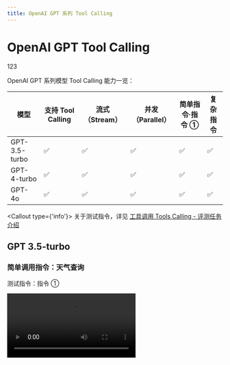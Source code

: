 ```yaml
---
title: OpenAI GPT 系列 Tool Calling
---
```


# OpenAI GPT Tool Calling

123

OpenAI  GPT 系列模型 Tool Calling 能力一览：

| 模型 | 支持 Tool Calling | 流式 （Stream） | 并发（Parallel） | 简单指令·指令 ① | 复杂指令 |
| --- | --- | --- | --- | --- | --- |
| GPT-3.5-turbo | ✅ | ✅ | ✅ | ✅ | ✅ |
| GPT-4-turbo | ✅ | ✅ | ✅ | ✅ | ✅ |
| GPT-4o | ✅ | ✅ | ✅ | ✅ | ✅ |

<Callout type={'info'}>
  关于测试指令，详见 [工具调用 Tools Calling - 评测任务介绍](/zh/docs/usage/tools-calling#评测任务介绍)
</Callout>

## GPT 3.5-turbo

### 简单调用指令：天气查询

测试指令：指令 ①

<Video src="https://github.com/lobehub/lobe-chat/assets/28616219/65901ee2-78b8-4f56-9e0d-6407c484f434" />

<Image
  alt="GPT 3.5 Turbo 简单指令的 Tool Calling"
  src="https://github.com/lobehub/lobe-chat/assets/28616219/1251dfc0-d1c4-4c3d-825e-dd6205793d53"
/>

<details>
<summary>流式 Tool Calling 原始输出：</summary>

```yml
[stream start] 2024-21-5 14:22:53.476
[chunk 0] 2024-21-5 14:22:53.481
{"id":"chatcmpl-9cRxXqXcytS0xohr9sczNjeWP4JHF","object":"chat.completion.chunk","created":1718950967,"model":"gpt-3.5-turbo-0125","system_fingerprint":null,"choices":[{"index":0,"delta":{"role":"assistant","content":""},"logprobs":null,"finish_reason":null}]}

[chunk 1] 2024-21-5 14:22:47.886
{"id":"chatcmpl-9cRxXqXcytS0xohr9sczNjeWP4JHF","object":"chat.completion.chunk","created":1718950967,"model":"gpt-3.5-turbo-0125","system_fingerprint":null,"choices":[{"index":0,"delta":{"content":"好"},"logprobs":null,"finish_reason":null}]}

[chunk 2] 2024-21-5 14:22:47.888
{"id":"chatcmpl-9cRxXqXcytS0xohr9sczNjeWP4JHF","object":"chat.completion.chunk","created":1718950967,"model":"gpt-3.5-turbo-0125","system_fingerprint":null,"choices":[{"index":0,"delta":{"content":"的"},"logprobs":null,"finish_reason":null}]}

[chunk 3] 2024-21-5 14:22:47.889
{"id":"chatcmpl-9cRxXqXcytS0xohr9sczNjeWP4JHF","object":"chat.completion.chunk","created":1718950967,"model":"gpt-3.5-turbo-0125","system_fingerprint":null,"choices":[{"index":0,"delta":{"content":"，请"},"logprobs":null,"finish_reason":null}]}

[chunk 4] 2024-21-5 14:22:47.918
{"id":"chatcmpl-9cRxXqXcytS0xohr9sczNjeWP4JHF","object":"chat.completion.chunk","created":1718950967,"model":"gpt-3.5-turbo-0125","system_fingerprint":null,"choices":[{"index":0,"delta":{"content":"稍"},"logprobs":null,"finish_reason":null}]}

[chunk 5] 2024-21-5 14:22:47.919
{"id":"chatcmpl-9cRxXqXcytS0xohr9sczNjeWP4JHF","object":"chat.completion.chunk","created":1718950967,"model":"gpt-3.5-turbo-0125","system_fingerprint":null,"choices":[{"index":0,"delta":{"content":"等"},"logprobs":null,"finish_reason":null}]}

[chunk 6] 2024-21-5 14:22:47.919
{"id":"chatcmpl-9cRxXqXcytS0xohr9sczNjeWP4JHF","object":"chat.completion.chunk","created":1718950967,"model":"gpt-3.5-turbo-0125","system_fingerprint":null,"choices":[{"index":0,"delta":{"content":"，"},"logprobs":null,"finish_reason":null}]}

[chunk 7] 2024-21-5 14:22:47.962
{"id":"chatcmpl-9cRxXqXcytS0xohr9sczNjeWP4JHF","object":"chat.completion.chunk","created":1718950967,"model":"gpt-3.5-turbo-0125","system_fingerprint":null,"choices":[{"index":0,"delta":{"content":"我"},"logprobs":null,"finish_reason":null}]}

[chunk 8] 2024-21-5 14:22:47.963
{"id":"chatcmpl-9cRxXqXcytS0xohr9sczNjeWP4JHF","object":"chat.completion.chunk","created":1718950967,"model":"gpt-3.5-turbo-0125","system_fingerprint":null,"choices":[{"index":0,"delta":{"content":"马"},"logprobs":null,"finish_reason":null}]}

[chunk 9] 2024-21-5 14:22:47.963
{"id":"chatcmpl-9cRxXqXcytS0xohr9sczNjeWP4JHF","object":"chat.completion.chunk","created":1718950967,"model":"gpt-3.5-turbo-0125","system_fingerprint":null,"choices":[{"index":0,"delta":{"content":"上"},"logprobs":null,"finish_reason":null}]}

[chunk 10] 2024-21-5 14:22:48.189
{"id":"chatcmpl-9cRxXqXcytS0xohr9sczNjeWP4JHF","object":"chat.completion.chunk","created":1718950967,"model":"gpt-3.5-turbo-0125","system_fingerprint":null,"choices":[{"index":0,"delta":{"content":"为"},"logprobs":null,"finish_reason":null}]}

[chunk 11] 2024-21-5 14:22:48.191
{"id":"chatcmpl-9cRxXqXcytS0xohr9sczNjeWP4JHF","object":"chat.completion.chunk","created":1718950967,"model":"gpt-3.5-turbo-0125","system_fingerprint":null,"choices":[{"index":0,"delta":{"content":"您"},"logprobs":null,"finish_reason":null}]}

[chunk 12] 2024-21-5 14:22:48.191
{"id":"chatcmpl-9cRxXqXcytS0xohr9sczNjeWP4JHF","object":"chat.completion.chunk","created":1718950967,"model":"gpt-3.5-turbo-0125","system_fingerprint":null,"choices":[{"index":0,"delta":{"content":"查"},"logprobs":null,"finish_reason":null}]}

[chunk 13] 2024-21-5 14:22:48.194
{"id":"chatcmpl-9cRxXqXcytS0xohr9sczNjeWP4JHF","object":"chat.completion.chunk","created":1718950967,"model":"gpt-3.5-turbo-0125","system_fingerprint":null,"choices":[{"index":0,"delta":{"content":"找"},"logprobs":null,"finish_reason":null}]}

[chunk 14] 2024-21-5 14:22:48.196
{"id":"chatcmpl-9cRxXqXcytS0xohr9sczNjeWP4JHF","object":"chat.completion.chunk","created":1718950967,"model":"gpt-3.5-turbo-0125","system_fingerprint":null,"choices":[{"index":0,"delta":{"content":"北京"},"logprobs":null,"finish_reason":null}]}

[chunk 15] 2024-21-5 14:22:48.197
{"id":"chatcmpl-9cRxXqXcytS0xohr9sczNjeWP4JHF","object":"chat.completion.chunk","created":1718950967,"model":"gpt-3.5-turbo-0125","system_fingerprint":null,"choices":[{"index":0,"delta":{"content":"和"},"logprobs":null,"finish_reason":null}]}

[chunk 16] 2024-21-5 14:22:48.198
{"id":"chatcmpl-9cRxXqXcytS0xohr9sczNjeWP4JHF","object":"chat.completion.chunk","created":1718950967,"model":"gpt-3.5-turbo-0125","system_fingerprint":null,"choices":[{"index":0,"delta":{"content":"杭"},"logprobs":null,"finish_reason":null}]}

[chunk 17] 2024-21-5 14:22:48.199
{"id":"chatcmpl-9cRxXqXcytS0xohr9sczNjeWP4JHF","object":"chat.completion.chunk","created":1718950967,"model":"gpt-3.5-turbo-0125","system_fingerprint":null,"choices":[{"index":0,"delta":{"content":"州"},"logprobs":null,"finish_reason":null}]}

[chunk 18] 2024-21-5 14:22:48.200
{"id":"chatcmpl-9cRxXqXcytS0xohr9sczNjeWP4JHF","object":"chat.completion.chunk","created":1718950967,"model":"gpt-3.5-turbo-0125","system_fingerprint":null,"choices":[{"index":0,"delta":{"content":"的"},"logprobs":null,"finish_reason":null}]}

[chunk 19] 2024-21-5 14:22:49.30
{"id":"chatcmpl-9cRxXqXcytS0xohr9sczNjeWP4JHF","object":"chat.completion.chunk","created":1718950967,"model":"gpt-3.5-turbo-0125","system_fingerprint":null,"choices":[{"index":0,"delta":{"content":"天"},"logprobs":null,"finish_reason":null}]}

[chunk 20] 2024-21-5 14:22:49.31
{"id":"chatcmpl-9cRxXqXcytS0xohr9sczNjeWP4JHF","object":"chat.completion.chunk","created":1718950967,"model":"gpt-3.5-turbo-0125","system_fingerprint":null,"choices":[{"index":0,"delta":{"content":"气"},"logprobs":null,"finish_reason":null}]}

[chunk 21] 2024-21-5 14:22:49.32
{"id":"chatcmpl-9cRxXqXcytS0xohr9sczNjeWP4JHF","object":"chat.completion.chunk","created":1718950967,"model":"gpt-3.5-turbo-0125","system_fingerprint":null,"choices":[{"index":0,"delta":{"content":"信息"},"logprobs":null,"finish_reason":null}]}

[chunk 22] 2024-21-5 14:22:49.37
{"id":"chatcmpl-9cRxXqXcytS0xohr9sczNjeWP4JHF","object":"chat.completion.chunk","created":1718950967,"model":"gpt-3.5-turbo-0125","system_fingerprint":null,"choices":[{"index":0,"delta":{"content":"。"},"logprobs":null,"finish_reason":null}]}

[chunk 23] 2024-21-5 14:22:49.39
{"id":"chatcmpl-9cRxXqXcytS0xohr9sczNjeWP4JHF","object":"chat.completion.chunk","created":1718950967,"model":"gpt-3.5-turbo-0125","system_fingerprint":null,"choices":[{"index":0,"delta":{"tool_calls":[{"index":0,"id":"call_5c8hmWNo6z9hgWgPnrIYAEjL","type":"function","function":{"name":"realtime-weather____fetchCurrentWeather","arguments":""}}]},"logprobs":null,"finish_reason":null}]}

[chunk 24] 2024-21-5 14:22:49.41
{"id":"chatcmpl-9cRxXqXcytS0xohr9sczNjeWP4JHF","object":"chat.completion.chunk","created":1718950967,"model":"gpt-3.5-turbo-0125","system_fingerprint":null,"choices":[{"index":0,"delta":{"tool_calls":[{"index":0,"function":{"arguments":"{\"ci"}}]},"logprobs":null,"finish_reason":null}]}

[chunk 25] 2024-21-5 14:22:49.43
{"id":"chatcmpl-9cRxXqXcytS0xohr9sczNjeWP4JHF","object":"chat.completion.chunk","created":1718950967,"model":"gpt-3.5-turbo-0125","system_fingerprint":null,"choices":[{"index":0,"delta":{"tool_calls":[{"index":0,"function":{"arguments":"ty\": "}}]},"logprobs":null,"finish_reason":null}]}

[chunk 26] 2024-21-5 14:22:49.44
{"id":"chatcmpl-9cRxXqXcytS0xohr9sczNjeWP4JHF","object":"chat.completion.chunk","created":1718950967,"model":"gpt-3.5-turbo-0125","system_fingerprint":null,"choices":[{"index":0,"delta":{"tool_calls":[{"index":0,"function":{"arguments":"\"北京\"}"}}]},"logprobs":null,"finish_reason":null}]}

[chunk 27] 2024-21-5 14:22:49.46
{"id":"chatcmpl-9cRxXqXcytS0xohr9sczNjeWP4JHF","object":"chat.completion.chunk","created":1718950967,"model":"gpt-3.5-turbo-0125","system_fingerprint":null,"choices":[{"index":0,"delta":{"tool_calls":[{"index":1,"id":"call_BtCx1tdT0TW9Pp2Cco6lynZo","type":"function","function":{"name":"realtime-weather____fetchCurrentWeather","arguments":""}}]},"logprobs":null,"finish_reason":null}]}

[chunk 28] 2024-21-5 14:22:49.47
{"id":"chatcmpl-9cRxXqXcytS0xohr9sczNjeWP4JHF","object":"chat.completion.chunk","created":1718950967,"model":"gpt-3.5-turbo-0125","system_fingerprint":null,"choices":[{"index":0,"delta":{"tool_calls":[{"index":1,"function":{"arguments":"{\"ci"}}]},"logprobs":null,"finish_reason":null}]}

[chunk 29] 2024-21-5 14:22:49.47
{"id":"chatcmpl-9cRxXqXcytS0xohr9sczNjeWP4JHF","object":"chat.completion.chunk","created":1718950967,"model":"gpt-3.5-turbo-0125","system_fingerprint":null,"choices":[{"index":0,"delta":{"tool_calls":[{"index":1,"function":{"arguments":"ty\": "}}]},"logprobs":null,"finish_reason":null}]}

[chunk 30] 2024-21-5 14:22:49.48
{"id":"chatcmpl-9cRxXqXcytS0xohr9sczNjeWP4JHF","object":"chat.completion.chunk","created":1718950967,"model":"gpt-3.5-turbo-0125","system_fingerprint":null,"choices":[{"index":0,"delta":{"tool_calls":[{"index":1,"function":{"arguments":"\"杭州\"}"}}]},"logprobs":null,"finish_reason":null}]}

[chunk 31] 2024-21-5 14:22:49.49
{"id":"chatcmpl-9cRxXqXcytS0xohr9sczNjeWP4JHF","object":"chat.completion.chunk","created":1718950967,"model":"gpt-3.5-turbo-0125","system_fingerprint":null,"choices":[{"index":0,"delta":{},"logprobs":null,"finish_reason":"tool_calls"}]}

[stream finished] total chunks: 32
```

</details>

### 复杂调用指令

测试指令：指令 ②

<Video src="https://github.com/lobehub/lobe-chat/assets/28616219/2047665f-ab22-4da7-a390-0fb4ec5a2a14" />

<Image
  alt="GPT 3.5 Turbo 复杂指令的 Tool Calling"
  src="https://github.com/lobehub/lobe-chat/assets/28616219/125ad028-a621-4433-b5fa-321f8fd76302"
/>

<details>
<summary>流式 Tool Calling 原始输出：</summary>

```yml
[stream start] 2024-21-5 15:17:51.3
[chunk 0] 2024-21-5 15:17:51.18
{"id":"chatcmpl-9cSoovX209wVb9nZr3VmPE6AgV2NS","object":"chat.completion.chunk","created":1718954270,"model":"gpt-3.5-turbo-0125","system_fingerprint":null,"choices":[{"index":0,"delta":{"role":"assistant","content":null,"tool_calls":[{"index":0,"id":"call_8Jyy5K4x3Zl7KDKxZRigeWlg","type":"function","function":{"name":"lobe-image-designer____text2image____builtin","arguments":""}}]},"logprobs":null,"finish_reason":null}]}

[chunk 1] 2024-21-5 15:17:51.21
{"id":"chatcmpl-9cSoovX209wVb9nZr3VmPE6AgV2NS","object":"chat.completion.chunk","created":1718954270,"model":"gpt-3.5-turbo-0125","system_fingerprint":null,"choices":[{"index":0,"delta":{"tool_calls":[{"index":0,"function":{"arguments":"{\""}}]},"logprobs":null,"finish_reason":null}]}

[chunk 2] 2024-21-5 15:17:51.34
{"id":"chatcmpl-9cSoovX209wVb9nZr3VmPE6AgV2NS","object":"chat.completion.chunk","created":1718954270,"model":"gpt-3.5-turbo-0125","system_fingerprint":null,"choices":[{"index":0,"delta":{"tool_calls":[{"index":0,"function":{"arguments":"prom"}}]},"logprobs":null,"finish_reason":null}]}

[chunk 3] 2024-21-5 15:17:51.54
{"id":"chatcmpl-9cSoovX209wVb9nZr3VmPE6AgV2NS","object":"chat.completion.chunk","created":1718954270,"model":"gpt-3.5-turbo-0125","system_fingerprint":null,"choices":[{"index":0,"delta":{"tool_calls":[{"index":0,"function":{"arguments":"pts"}}]},"logprobs":null,"finish_reason":null}]}

[chunk 4] 2024-21-5 15:17:51.56
{"id":"chatcmpl-9cSoovX209wVb9nZr3VmPE6AgV2NS","object":"chat.completion.chunk","created":1718954270,"model":"gpt-3.5-turbo-0125","system_fingerprint":null,"choices":[{"index":0,"delta":{"tool_calls":[{"index":0,"function":{"arguments":"\":[\""}}]},"logprobs":null,"finish_reason":null}]}

[chunk 5] 2024-21-5 15:17:51.60
{"id":"chatcmpl-9cSoovX209wVb9nZr3VmPE6AgV2NS","object":"chat.completion.chunk","created":1718954270,"model":"gpt-3.5-turbo-0125","system_fingerprint":null,"choices":[{"index":0,"delta":{"tool_calls":[{"index":0,"function":{"arguments":"A"}}]},"logprobs":null,"finish_reason":null}]}

[chunk 6] 2024-21-5 15:17:51.63
{"id":"chatcmpl-9cSoovX209wVb9nZr3VmPE6AgV2NS","object":"chat.completion.chunk","created":1718954270,"model":"gpt-3.5-turbo-0125","system_fingerprint":null,"choices":[{"index":0,"delta":{"tool_calls":[{"index":0,"function":{"arguments":" photo"}}]},"logprobs":null,"finish_reason":null}]}

[chunk 7] 2024-21-5 15:17:51.95
{"id":"chatcmpl-9cSoovX209wVb9nZr3VmPE6AgV2NS","object":"chat.completion.chunk","created":1718954270,"model":"gpt-3.5-turbo-0125","system_fingerprint":null,"choices":[{"index":0,"delta":{"tool_calls":[{"index":0,"function":{"arguments":" of"}}]},"logprobs":null,"finish_reason":null}]}

[chunk 8] 2024-21-5 15:17:51.96
{"id":"chatcmpl-9cSoovX209wVb9nZr3VmPE6AgV2NS","object":"chat.completion.chunk","created":1718954270,"model":"gpt-3.5-turbo-0125","system_fingerprint":null,"choices":[{"index":0,"delta":{"tool_calls":[{"index":0,"function":{"arguments":" a"}}]},"logprobs":null,"finish_reason":null}]}

[chunk 9] 2024-21-5 15:17:51.117
{"id":"chatcmpl-9cSoovX209wVb9nZr3VmPE6AgV2NS","object":"chat.completion.chunk","created":1718954270,"model":"gpt-3.5-turbo-0125","system_fingerprint":null,"choices":[{"index":0,"delta":{"tool_calls":[{"index":0,"function":{"arguments":" small"}}]},"logprobs":null,"finish_reason":null}]}

[chunk 10] 2024-21-5 15:17:51.118
{"id":"chatcmpl-9cSoovX209wVb9nZr3VmPE6AgV2NS","object":"chat.completion.chunk","created":1718954270,"model":"gpt-3.5-turbo-0125","system_fingerprint":null,"choices":[{"index":0,"delta":{"tool_calls":[{"index":0,"function":{"arguments":","}}]},"logprobs":null,"finish_reason":null}]}

[chunk 11] 2024-21-5 15:17:51.118
{"id":"chatcmpl-9cSoovX209wVb9nZr3VmPE6AgV2NS","object":"chat.completion.chunk","created":1718954270,"model":"gpt-3.5-turbo-0125","system_fingerprint":null,"choices":[{"index":0,"delta":{"tool_calls":[{"index":0,"function":{"arguments":" fluffy"}}]},"logprobs":null,"finish_reason":null}]}

[chunk 12] 2024-21-5 15:17:51.161
{"id":"chatcmpl-9cSoovX209wVb9nZr3VmPE6AgV2NS","object":"chat.completion.chunk","created":1718954270,"model":"gpt-3.5-turbo-0125","system_fingerprint":null,"choices":[{"index":0,"delta":{"tool_calls":[{"index":0,"function":{"arguments":" brown"}}]},"logprobs":null,"finish_reason":null}]}

[chunk 13] 2024-21-5 15:17:51.161
{"id":"chatcmpl-9cSoovX209wVb9nZr3VmPE6AgV2NS","object":"chat.completion.chunk","created":1718954270,"model":"gpt-3.5-turbo-0125","system_fingerprint":null,"choices":[{"index":0,"delta":{"tool_calls":[{"index":0,"function":{"arguments":" and"}}]},"logprobs":null,"finish_reason":null}]}

[chunk 14] 2024-21-5 15:17:51.162
{"id":"chatcmpl-9cSoovX209wVb9nZr3VmPE6AgV2NS","object":"chat.completion.chunk","created":1718954270,"model":"gpt-3.5-turbo-0125","system_fingerprint":null,"choices":[{"index":0,"delta":{"tool_calls":[{"index":0,"function":{"arguments":" white"}}]},"logprobs":null,"finish_reason":null}]}

[chunk 15] 2024-21-5 15:17:51.194
{"id":"chatcmpl-9cSoovX209wVb9nZr3VmPE6AgV2NS","object":"chat.completion.chunk","created":1718954270,"model":"gpt-3.5-turbo-0125","system_fingerprint":null,"choices":[{"index":0,"delta":{"tool_calls":[{"index":0,"function":{"arguments":" puppy"}}]},"logprobs":null,"finish_reason":null}]}

[chunk 16] 2024-21-5 15:17:51.196
{"id":"chatcmpl-9cSoovX209wVb9nZr3VmPE6AgV2NS","object":"chat.completion.chunk","created":1718954270,"model":"gpt-3.5-turbo-0125","system_fingerprint":null,"choices":[{"index":0,"delta":{"tool_calls":[{"index":0,"function":{"arguments":" with"}}]},"logprobs":null,"finish_reason":null}]}

[chunk 17] 2024-21-5 15:17:51.197
{"id":"chatcmpl-9cSoovX209wVb9nZr3VmPE6AgV2NS","object":"chat.completion.chunk","created":1718954270,"model":"gpt-3.5-turbo-0125","system_fingerprint":null,"choices":[{"index":0,"delta":{"tool_calls":[{"index":0,"function":{"arguments":" big"}}]},"logprobs":null,"finish_reason":null}]}

[chunk 18] 2024-21-5 15:17:51.205
{"id":"chatcmpl-9cSoovX209wVb9nZr3VmPE6AgV2NS","object":"chat.completion.chunk","created":1718954270,"model":"gpt-3.5-turbo-0125","system_fingerprint":null,"choices":[{"index":0,"delta":{"tool_calls":[{"index":0,"function":{"arguments":","}}]},"logprobs":null,"finish_reason":null}]}

[chunk 19] 2024-21-5 15:17:51.208
{"id":"chatcmpl-9cSoovX209wVb9nZr3VmPE6AgV2NS","object":"chat.completion.chunk","created":1718954270,"model":"gpt-3.5-turbo-0125","system_fingerprint":null,"choices":[{"index":0,"delta":{"tool_calls":[{"index":0,"function":{"arguments":" curious"}}]},"logprobs":null,"finish_reason":null}]}

[chunk 20] 2024-21-5 15:17:51.219
{"id":"chatcmpl-9cSoovX209wVb9nZr3VmPE6AgV2NS","object":"chat.completion.chunk","created":1718954270,"model":"gpt-3.5-turbo-0125","system_fingerprint":null,"choices":[{"index":0,"delta":{"tool_calls":[{"index":0,"function":{"arguments":" eyes"}}]},"logprobs":null,"finish_reason":null}]}

[chunk 21] 2024-21-5 15:17:51.219
{"id":"chatcmpl-9cSoovX209wVb9nZr3VmPE6AgV2NS","object":"chat.completion.chunk","created":1718954270,"model":"gpt-3.5-turbo-0125","system_fingerprint":null,"choices":[{"index":0,"delta":{"tool_calls":[{"index":0,"function":{"arguments":" standing"}}]},"logprobs":null,"finish_reason":null}]}

[chunk 22] 2024-21-5 15:17:51.233
{"id":"chatcmpl-9cSoovX209wVb9nZr3VmPE6AgV2NS","object":"chat.completion.chunk","created":1718954270,"model":"gpt-3.5-turbo-0125","system_fingerprint":null,"choices":[{"index":0,"delta":{"tool_calls":[{"index":0,"function":{"arguments":" on"}}]},"logprobs":null,"finish_reason":null}]}

[chunk 23] 2024-21-5 15:17:51.234
{"id":"chatcmpl-9cSoovX209wVb9nZr3VmPE6AgV2NS","object":"chat.completion.chunk","created":1718954270,"model":"gpt-3.5-turbo-0125","system_fingerprint":null,"choices":[{"index":0,"delta":{"tool_calls":[{"index":0,"function":{"arguments":" a"}}]},"logprobs":null,"finish_reason":null}]}

[chunk 24] 2024-21-5 15:17:51.261
{"id":"chatcmpl-9cSoovX209wVb9nZr3VmPE6AgV2NS","object":"chat.completion.chunk","created":1718954270,"model":"gpt-3.5-turbo-0125","system_fingerprint":null,"choices":[{"index":0,"delta":{"tool_calls":[{"index":0,"function":{"arguments":" grass"}}]},"logprobs":null,"finish_reason":null}]}

[chunk 25] 2024-21-5 15:17:51.261
{"id":"chatcmpl-9cSoovX209wVb9nZr3VmPE6AgV2NS","object":"chat.completion.chunk","created":1718954270,"model":"gpt-3.5-turbo-0125","system_fingerprint":null,"choices":[{"index":0,"delta":{"tool_calls":[{"index":0,"function":{"arguments":"y"}}]},"logprobs":null,"finish_reason":null}]}

[chunk 26] 2024-21-5 15:17:51.300
{"id":"chatcmpl-9cSoovX209wVb9nZr3VmPE6AgV2NS","object":"chat.completion.chunk","created":1718954270,"model":"gpt-3.5-turbo-0125","system_fingerprint":null,"choices":[{"index":0,"delta":{"tool_calls":[{"index":0,"function":{"arguments":" field"}}]},"logprobs":null,"finish_reason":null}]}

[chunk 27] 2024-21-5 15:17:51.301
{"id":"chatcmpl-9cSoovX209wVb9nZr3VmPE6AgV2NS","object":"chat.completion.chunk","created":1718954270,"model":"gpt-3.5-turbo-0125","system_fingerprint":null,"choices":[{"index":0,"delta":{"tool_calls":[{"index":0,"function":{"arguments":" under"}}]},"logprobs":null,"finish_reason":null}]}

[chunk 28] 2024-21-5 15:17:51.334
{"id":"chatcmpl-9cSoovX209wVb9nZr3VmPE6AgV2NS","object":"chat.completion.chunk","created":1718954270,"model":"gpt-3.5-turbo-0125","system_fingerprint":null,"choices":[{"index":0,"delta":{"tool_calls":[{"index":0,"function":{"arguments":" the"}}]},"logprobs":null,"finish_reason":null}]}

[chunk 29] 2024-21-5 15:17:51.334
{"id":"chatcmpl-9cSoovX209wVb9nZr3VmPE6AgV2NS","object":"chat.completion.chunk","created":1718954270,"model":"gpt-3.5-turbo-0125","system_fingerprint":null,"choices":[{"index":0,"delta":{"tool_calls":[{"index":0,"function":{"arguments":" sunlight"}}]},"logprobs":null,"finish_reason":null}]}

[chunk 30] 2024-21-5 15:17:51.353
{"id":"chatcmpl-9cSoovX209wVb9nZr3VmPE6AgV2NS","object":"chat.completion.chunk","created":1718954270,"model":"gpt-3.5-turbo-0125","system_fingerprint":null,"choices":[{"index":0,"delta":{"tool_calls":[{"index":0,"function":{"arguments":".\""}}]},"logprobs":null,"finish_reason":null}]}

[chunk 31] 2024-21-5 15:17:51.354
{"id":"chatcmpl-9cSoovX209wVb9nZr3VmPE6AgV2NS","object":"chat.completion.chunk","created":1718954270,"model":"gpt-3.5-turbo-0125","system_fingerprint":null,"choices":[{"index":0,"delta":{"tool_calls":[{"index":0,"function":{"arguments":"],\""}}]},"logprobs":null,"finish_reason":null}]}

[chunk 32] 2024-21-5 15:17:51.522
{"id":"chatcmpl-9cSoovX209wVb9nZr3VmPE6AgV2NS","object":"chat.completion.chunk","created":1718954270,"model":"gpt-3.5-turbo-0125","system_fingerprint":null,"choices":[{"index":0,"delta":{"tool_calls":[{"index":0,"function":{"arguments":"quality"}}]},"logprobs":null,"finish_reason":null}]}

[chunk 33] 2024-21-5 15:17:51.523
{"id":"chatcmpl-9cSoovX209wVb9nZr3VmPE6AgV2NS","object":"chat.completion.chunk","created":1718954270,"model":"gpt-3.5-turbo-0125","system_fingerprint":null,"choices":[{"index":0,"delta":{"tool_calls":[{"index":0,"function":{"arguments":"\":\""}}]},"logprobs":null,"finish_reason":null}]}

[chunk 34] 2024-21-5 15:17:51.524
{"id":"chatcmpl-9cSoovX209wVb9nZr3VmPE6AgV2NS","object":"chat.completion.chunk","created":1718954270,"model":"gpt-3.5-turbo-0125","system_fingerprint":null,"choices":[{"index":0,"delta":{"tool_calls":[{"index":0,"function":{"arguments":"hd"}}]},"logprobs":null,"finish_reason":null}]}

[chunk 35] 2024-21-5 15:17:51.525
{"id":"chatcmpl-9cSoovX209wVb9nZr3VmPE6AgV2NS","object":"chat.completion.chunk","created":1718954270,"model":"gpt-3.5-turbo-0125","system_fingerprint":null,"choices":[{"index":0,"delta":{"tool_calls":[{"index":0,"function":{"arguments":"\",\""}}]},"logprobs":null,"finish_reason":null}]}

[chunk 36] 2024-21-5 15:17:51.526
{"id":"chatcmpl-9cSoovX209wVb9nZr3VmPE6AgV2NS","object":"chat.completion.chunk","created":1718954270,"model":"gpt-3.5-turbo-0125","system_fingerprint":null,"choices":[{"index":0,"delta":{"tool_calls":[{"index":0,"function":{"arguments":"size"}}]},"logprobs":null,"finish_reason":null}]}

[chunk 37] 2024-21-5 15:17:51.533
{"id":"chatcmpl-9cSoovX209wVb9nZr3VmPE6AgV2NS","object":"chat.completion.chunk","created":1718954270,"model":"gpt-3.5-turbo-0125","system_fingerprint":null,"choices":[{"index":0,"delta":{"tool_calls":[{"index":0,"function":{"arguments":"\":\""}}]},"logprobs":null,"finish_reason":null}]}

[chunk 38] 2024-21-5 15:17:51.534
{"id":"chatcmpl-9cSoovX209wVb9nZr3VmPE6AgV2NS","object":"chat.completion.chunk","created":1718954270,"model":"gpt-3.5-turbo-0125","system_fingerprint":null,"choices":[{"index":0,"delta":{"tool_calls":[{"index":0,"function":{"arguments":"102"}}]},"logprobs":null,"finish_reason":null}]}

[chunk 39] 2024-21-5 15:17:51.535
{"id":"chatcmpl-9cSoovX209wVb9nZr3VmPE6AgV2NS","object":"chat.completion.chunk","created":1718954270,"model":"gpt-3.5-turbo-0125","system_fingerprint":null,"choices":[{"index":0,"delta":{"tool_calls":[{"index":0,"function":{"arguments":"4"}}]},"logprobs":null,"finish_reason":null}]}

[chunk 40] 2024-21-5 15:17:51.536
{"id":"chatcmpl-9cSoovX209wVb9nZr3VmPE6AgV2NS","object":"chat.completion.chunk","created":1718954270,"model":"gpt-3.5-turbo-0125","system_fingerprint":null,"choices":[{"index":0,"delta":{"tool_calls":[{"index":0,"function":{"arguments":"x"}}]},"logprobs":null,"finish_reason":null}]}

[chunk 41] 2024-21-5 15:17:51.536
{"id":"chatcmpl-9cSoovX209wVb9nZr3VmPE6AgV2NS","object":"chat.completion.chunk","created":1718954270,"model":"gpt-3.5-turbo-0125","system_fingerprint":null,"choices":[{"index":0,"delta":{"tool_calls":[{"index":0,"function":{"arguments":"102"}}]},"logprobs":null,"finish_reason":null}]}

[chunk 42] 2024-21-5 15:17:51.537
{"id":"chatcmpl-9cSoovX209wVb9nZr3VmPE6AgV2NS","object":"chat.completion.chunk","created":1718954270,"model":"gpt-3.5-turbo-0125","system_fingerprint":null,"choices":[{"index":0,"delta":{"tool_calls":[{"index":0,"function":{"arguments":"4"}}]},"logprobs":null,"finish_reason":null}]}

[chunk 43] 2024-21-5 15:17:51.537
{"id":"chatcmpl-9cSoovX209wVb9nZr3VmPE6AgV2NS","object":"chat.completion.chunk","created":1718954270,"model":"gpt-3.5-turbo-0125","system_fingerprint":null,"choices":[{"index":0,"delta":{"tool_calls":[{"index":0,"function":{"arguments":"\",\""}}]},"logprobs":null,"finish_reason":null}]}

[chunk 44] 2024-21-5 15:17:51.557
{"id":"chatcmpl-9cSoovX209wVb9nZr3VmPE6AgV2NS","object":"chat.completion.chunk","created":1718954270,"model":"gpt-3.5-turbo-0125","system_fingerprint":null,"choices":[{"index":0,"delta":{"tool_calls":[{"index":0,"function":{"arguments":"style"}}]},"logprobs":null,"finish_reason":null}]}

[chunk 45] 2024-21-5 15:17:51.558
{"id":"chatcmpl-9cSoovX209wVb9nZr3VmPE6AgV2NS","object":"chat.completion.chunk","created":1718954270,"model":"gpt-3.5-turbo-0125","system_fingerprint":null,"choices":[{"index":0,"delta":{"tool_calls":[{"index":0,"function":{"arguments":"\":\""}}]},"logprobs":null,"finish_reason":null}]}

[chunk 46] 2024-21-5 15:17:51.560
{"id":"chatcmpl-9cSoovX209wVb9nZr3VmPE6AgV2NS","object":"chat.completion.chunk","created":1718954270,"model":"gpt-3.5-turbo-0125","system_fingerprint":null,"choices":[{"index":0,"delta":{"tool_calls":[{"index":0,"function":{"arguments":"natural"}}]},"logprobs":null,"finish_reason":null}]}

[chunk 47] 2024-21-5 15:17:51.560
{"id":"chatcmpl-9cSoovX209wVb9nZr3VmPE6AgV2NS","object":"chat.completion.chunk","created":1718954270,"model":"gpt-3.5-turbo-0125","system_fingerprint":null,"choices":[{"index":0,"delta":{"tool_calls":[{"index":0,"function":{"arguments":"\"}"}}]},"logprobs":null,"finish_reason":null}]}

[chunk 48] 2024-21-5 15:17:51.561
{"id":"chatcmpl-9cSoovX209wVb9nZr3VmPE6AgV2NS","object":"chat.completion.chunk","created":1718954270,"model":"gpt-3.5-turbo-0125","system_fingerprint":null,"choices":[{"index":0,"delta":{},"logprobs":null,"finish_reason":"tool_calls"}]}

[stream finished] total chunks: 49
```

</details>

## GPT 4-turbo

### 简单调用指令：天气查询

TODO

## GPT 4o

### 简单调用指令：天气查询

TODO
